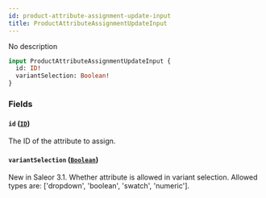 ```yaml
---
id: product-attribute-assignment-update-input
title: ProductAttributeAssignmentUpdateInput
---
```


No description

```graphql
input ProductAttributeAssignmentUpdateInput {
  id: ID!
  variantSelection: Boolean!
}
```

### Fields

#### `id` ([`ID`](../../../developer/api-reference/scalars/id))

The ID of the attribute to assign.

#### `variantSelection` ([`Boolean`](../../../developer/api-reference/scalars/boolean))

New in Saleor 3.1. Whether attribute is allowed in variant selection. Allowed types are: ['dropdown', 'boolean', 'swatch', 'numeric'].

